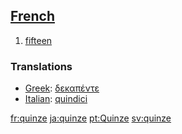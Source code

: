 ==[[French]]==

#[[fifteen]]

===Translations===

*[[Greek]]: [[δεκαπέντε]]
*[[Italian]]: [[quindici]]

[[fr:quinze]]
[[ja:quinze]]
[[pt:Quinze]]
[[sv:quinze]]